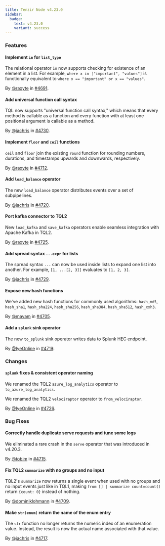 ```yaml
---
title: Tenzir Node v4.23.0
sidebar:
  badge:
    text: v4.23.0
    variant: success
---
```


### Features

#### Implement `in` for `list_type`

The relational operator `in` now supports checking for existence of an element
in a list. For example, `where x in ["important", "values"]` is functionally
equivalent to `where x == "important" or x == "values"`.

By [@raxyte](https://github.com/raxyte) in [#4691](https://github.com/tenzir/tenzir/pull/4691).

#### Add universal function call syntax

TQL now supports "universal function call syntax," which means that every method
is callable as a function and every function with at least one positional
argument is callable as a method.

By [@jachris](https://github.com/jachris) in [#4730](https://github.com/tenzir/tenzir/pull/4730).

#### Implement `floor` and `ceil` functions

`ceil` and `floor` join the existing `round` function for rounding numbers,
durations, and timestamps upwards and downwards, respectively.

By [@raxyte](https://github.com/raxyte) in [#4712](https://github.com/tenzir/tenzir/pull/4712).

#### Add `load_balance` operator

The new `load_balance` operator distributes events over a set of subpipelines.

By [@jachris](https://github.com/jachris) in [#4720](https://github.com/tenzir/tenzir/pull/4720).

#### Port kafka connector to TQL2

New `load_kafka` and `save_kafka` operators enable seamless integration with
Apache Kafka in TQL2.

By [@raxyte](https://github.com/raxyte) in [#4725](https://github.com/tenzir/tenzir/pull/4725).

#### Add spread syntax `...expr` for lists

The spread syntax `...` can now be used inside lists to expand one list into
another. For example, `[1, ...[2, 3]]` evaluates to `[1, 2, 3]`.

By [@jachris](https://github.com/jachris) in [#4729](https://github.com/tenzir/tenzir/pull/4729).

#### Expose new hash functions

We've added new hash functions for commonly used algorithms: `hash_md5`,
`hash_sha1`, `hash_sha224`, `hash_sha256`, `hash_sha384`, `hash_sha512`,
`hash_xxh3`.

By [@mavam](https://github.com/mavam) in [#4705](https://github.com/tenzir/tenzir/pull/4705).

#### Add a `splunk` sink operator

The new `to_splunk` sink operator writes data to Splunk HEC endpoint.

By [@IyeOnline](https://github.com/IyeOnline) in [#4719](https://github.com/tenzir/tenzir/pull/4719).

### Changes

#### `splunk` fixes & consistent operator naming

We renamed the TQL2 `azure_log_analytics` operator to `to_azure_log_analytics`.

We renamed the TQL2 `velociraptor` operator to `from_velociraptor`.

By [@IyeOnline](https://github.com/IyeOnline) in [#4726](https://github.com/tenzir/tenzir/pull/4726).

### Bug Fixes

#### Correctly handle duplicate serve requests and tune some logs

We eliminated a rare crash in the `serve` operator that was introduced in
v4.20.3.

By [@tobim](https://github.com/tobim) in [#4715](https://github.com/tenzir/tenzir/pull/4715).

#### Fix TQL2 `summarize` with no groups and no input

TQL2's `summarize` now returns a single event when used with no groups and no
input events just like in TQL1, making `from [] | summarize count=count()`
return `{count: 0}` instead of nothing.

By [@dominiklohmann](https://github.com/dominiklohmann) in [#4709](https://github.com/tenzir/tenzir/pull/4709).

#### Make `str(enum)` return the name of the enum entry

The `str` function no longer returns the numeric index of an enumeration value.
Instead, the result is now the actual name associated with that value.

By [@jachris](https://github.com/jachris) in [#4717](https://github.com/tenzir/tenzir/pull/4717).
